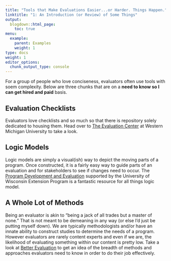 ```yaml
---
title: "Tools that Make Evaluations Easier...or Harder. Things Happen."
linktitle: "1: An Introduction (or Review) of Some Things"
output:
  blogdown::html_page:
    toc: true
menu:
  example:
    parent: Examples
    weight: 1
type: docs
weight: 1
editor_options: 
  chunk_output_type: console
---
```


For a group of people who love conciseness, evaluators often use tools with soem complexity. Below are three chunks that are on a **need to know so I can get hired and paid** basis.

## Evaluation Checklists

Evaluators love checklists and so much so that there is repository solely dedicated to housing them. Head over to [The Evaluation Center](https://wmich.edu/evaluation/checklists) at Western Michigan University to take a look.

## Logic Models

Logic models are simply a visual(ish) way to depict the moving parts of a program. Once constructed, it is a fairly easy way to guide parts of an evaluation and for stakeholders to see if changes need to occur. The [Program Development and Evaluation](https://fyi.extension.wisc.edu/programdevelopment/logic-models/) supported by the University of Wisconsin Extension Program is a fantastic resource for all things logic model.

## A Whole Lot of Methods

Being an evaluator is akin to "being a jack of all trades but a master of none."  That is not meant to be demeaning in any way (or else I'd just be putting myself down). We are typically  methodologists and/or have an innate ability to construct studies to determine the needs of a program. However evaluators are rarely content experts and even if we are, the likelihood of evaluating something within our content is pretty low. Take a look at [Better Evaluation](https://www.betterevaluation.org/en) to get an idea of the breadth of methods and approaches evaluators need to know in order to do their job effectively.